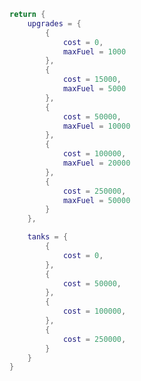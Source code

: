 ```lua
return {
    upgrades = {
        {
            cost = 0,
            maxFuel = 1000
        },
        {
            cost = 15000,
            maxFuel = 5000
        },
        {
            cost = 50000,
            maxFuel = 10000
        },
        {
            cost = 100000,
            maxFuel = 20000
        },
        {
            cost = 250000,
            maxFuel = 50000
        }
    },

    tanks = {
        {
            cost = 0,
        },
        {
            cost = 50000,
        },
        {
            cost = 100000,
        },
        {
            cost = 250000,
        }
    }
}
```